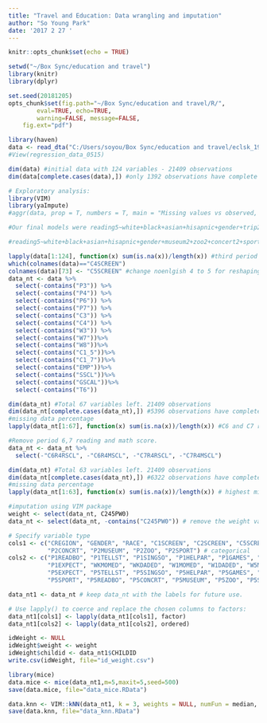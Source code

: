 ```yaml
---
title: "Travel and Education: Data wrangling and imputation"
author: "So Young Park"
date: '2017 2 27 '
---
```


```r
knitr::opts_chunk$set(echo = TRUE)

setwd("~/Box Sync/education and travel")
library(knitr)
library(dplyr)

set.seed(20181205)
opts_chunk$set(fig.path="~/Box Sync/education and travel/R/", 
		eval=TRUE, echo=TRUE, 
		warning=FALSE, message=FALSE,
    fig.ext="pdf")
```

```r
library(haven)
data <- read_dta("C:/Users/soyou/Box Sync/education and travel/eclsk_1998/data/initial_data_0515.dta")
#View(regression_data_0515)

dim(data) #initial data with 124 variables - 21409 observations
dim(data[complete.cases(data),]) #only 1392 observations have complete cases

# Exploratory analysis:
library(VIM)
library(yaImpute)
#aggr(data, prop = T, numbers = T, main = "Missing values vs observed, Full Data")
```

```r
#Our final models were reading5~white+black+asian+hisapnic+gender+trip2+trip3+trip5+reading2+ses+noenglish+expect+timewithchild

#reading5~white+black+asian+hisapnic+gender+museum2+zoo2+concert2+sport2+reading2+ses+noenglish+expect+timewithchild

lapply(data[1:124], function(x) sum(is.na(x))/length(x)) #third period has 16339 (76.32%) missing. Let's keep only the first, second and fifth period of data
which(colnames(data)=="C4SCREEN")
colnames(data)[73] <- "C5SCREEN" #change noenlgish 4 to 5 for reshaping purpose
data_nt <- data %>%
  select(-contains("P3")) %>%
  select(-contains("P4")) %>%
  select(-contains("P6")) %>%
  select(-contains("P7")) %>%
  select(-contains("C3")) %>%
  select(-contains("C4")) %>%
  select(-contains("W3")) %>%
  select(-contains("W7"))%>%
  select(-contains("W8"))%>%
  select(-contains("C1_5"))%>%
  select(-contains("C1_7"))%>%
  select(-contains("EMP"))%>%
  select(-contains("SSCL"))%>%
  select(-contains("GSCAL"))%>%
  select(-contains("T6"))

dim(data_nt) #Total 67 variables left. 21409 observations
dim(data_nt[complete.cases(data_nt),]) #5396 observations have complete cases
#missing data percentage
lapply(data_nt[1:67], function(x) sum(is.na(x))/length(x)) #C6 and C7 reading and math scores are missing 47.2% and 56.5% of data.

#Remove period 6,7 reading and math score.
data_nt <- data_nt %>%
  select(-"C6R4RSCL", -"C6R4MSCL", -"C7R4RSCL", -"C7R4MSCL")

dim(data_nt) #Total 63 variables left. 21409 observations
dim(data_nt[complete.cases(data_nt),]) #6322 observations have complete cases
#missing data percentage
lapply(data_nt[1:63], function(x) sum(is.na(x))/length(x)) # highest missing percentage is 0.4863842 for mom/dad education and job prestige score.
```

```r
#imputation using VIM package
weight <- select(data_nt, C245PW0)
data_nt <- select(data_nt, -contains("C245PW0")) # remove the weight variable

# Specify variable type
cols1 <- c("CREGION", "GENDER", "RACE", "C1SCREEN", "C2SCREEN", "C5SCREEN", 
           "P2CONCRT", "P2MUSEUM", "P2ZOO", "P2SPORT") # categorical
cols2 <- c("P1READBO", "P1TELLST", "P1SINGSO", "P1HELPAR", "P1GAMES", "P1NATURE", "P1BUILD",
           "P1EXPECT", "WKMOMED", "WKDADED", "W1MOMED", "W1DADED", "W5MOMED", "W5DADED", 
           "P5EXPECT", "P5TELLST", "P5SINGSO", "P5HELPAR", "P5GAMES", "P5NATURE", "P5BUILD", 
           "P5SPORT", "P5READBO", "P5CONCRT", "P5MUSEUM", "P5ZOO", "P5SPTEVT") # ordinal

data_nt1 <- data_nt # keep data_nt with the labels for future use.

# Use lapply() to coerce and replace the chosen columns to factors:
data_nt1[cols1] <- lapply(data_nt1[cols1], factor)
data_nt1[cols2] <- lapply(data_nt1[cols2], ordered)

idWeight <- NULL
idWeight$weight <- weight
idWeight$childid <- data_nt1$CHILDID
write.csv(idWeight, file="id_weight.csv")

library(mice)
data.mice <- mice(data_nt1,m=5,maxit=5,seed=500)
save(data.mice, file="data_mice.RData")

data.knn <- VIM::kNN(data_nt1, k = 3, weights = NULL, numFun = median, catFun = maxCat, impNA = TRUE, trace = TRUE, imp_var = TRUE, imp_suffix = "imp", addRandom = FALSE, useImputedDist = TRUE, weightDist = FALSE) #median
save(data.knn, file="data_knn.RData")
```
